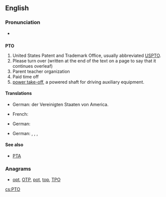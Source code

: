 ==English==

===Pronunciation===
* {{audio|en-us-PTO.ogg|Audio (US)}}

==={{initialism}}===
'''PTO'''

# United States Patent and Trademark Office, usually abbreviated [[USPTO]].
# Please turn over (written at the end of the text on a page to say that it continues overleaf)
# Parent teacher organization
# Paid time off
# [[power take-off]], a powered shaft for driving auxiliary equipment.

====Translations====
{{trans-top|United States Patent and Trademark Office}}
* German: {{t+|de|Patentamt|n}} der Vereinigten Staaten von America.
{{trans-mid}}
{{trans-bottom}}

{{trans-top|Please turn over}}
* French: {{t+|fr|TSVP}}
{{trans-mid}}
{{trans-bottom}}

{{trans-top|Powered shaft for driving auxiliary equipment}}
* German: {{t-|de|Zapfwelle|f}}
{{trans-mid}}
{{trans-bottom}}

{{trans-top|Parent Teacher Organization}}
* German: {{t-|de|Elternvertretung|f}}, {{t-|de|Elternbeirat|m}}, {{t-|de|Elternausschuss|m}}, {{t-|de|Elternpflegschaft|f}}
{{trans-mid}}
{{trans-bottom}}

====See also====
* [[PTA]]

===Anagrams===
* [[opt#English|opt]], [[OTP#English|OTP]], [[pot#English|pot]], [[top#English|top]], [[TPO#English|TPO]]

[[cs:PTO]]